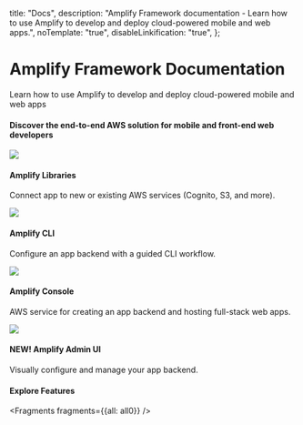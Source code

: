   title: "Docs",
  description: "Amplify Framework documentation - Learn how to use Amplify to develop and deploy cloud-powered mobile and web apps.",
  noTemplate: "true",
  disableLinkification: "true",
};

<Hero>
  <h1 slot="heading" class="font-weight-300">
    Amplify Framework Documentation
  </h1>
  <p slot="subheading" class="font-weight-300">
    Learn how to use Amplify to develop and deploy cloud-powered mobile
    and web apps
  </p>

  <docs-landing-hero-cta slot="cta" />
</Hero>
<Container
  class="background-color-off-white"
  inner-class="padding-top-lg padding-bottom-lg padding-horizontal-md">
  <h4 class="text-align-center">Discover the end-to-end AWS solution for mobile and front-end web developers</h4>
    <Grid columns="1">
  <Grid columns="4" class="margin-top-lg">
      <Card url="~/lib/lib.md" class="border-radius">
        <img slot="graphic" src="~/assets/lib.png" />
        <h4 slot="heading">Amplify Libraries</h4>
        <p slot="description">
          Connect app to new or existing AWS services (Cognito, S3, and more).
        </p>
      </Card>
      <Card url="~/cli/cli.md" class="border-radius">
        <img slot="graphic" src="~/assets/cli.png" />
        <h4 slot="heading">Amplify CLI</h4>
        <p slot="description">
        Configure an app backend with a guided CLI workflow.
        </p>
      </Card>
      <Card url="~/console/console.md" class="border-radius" >
        <img slot="graphic" src="~/assets/console.png" />
        <h4 slot="heading">Amplify Console</h4>
        <p slot="description">
          AWS service for creating an app backend and hosting full-stack web apps.
        </p>
      </Card>
      <Card url="~/console/adminui/intro.md" class="border-radius">
        <img slot="graphic" src="~/assets/console.png" />
        <h4 slot="heading">NEW! Amplify Admin UI</h4>
        <p slot="description">
          Visually configure and manage your app backend.
        </p>
      </Card>
    </Grid>
  </Grid>
</Container>
<Container
  class="background-color-off-white"
  inner-class="padding-bottom-lg padding-top-lg padding-horizontal-md"
>
  <h4 class="text-align-center">Explore Features</h4>
  


<Fragments fragments={{all: all0}} />
</Container>
<docs-link-banner></docs-link-banner>
<Footer></Footer>
